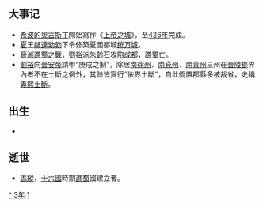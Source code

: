{{yearTOC|413|东晋'''[[义熙_(晋安帝)|义熙]]九年'''；后秦'''[[弘始|弘始]]十五年'''；北魏'''[[永兴_(北魏明元帝)|永兴]]五年'''；北凉'''[[玄始|玄始]]二年'''；西涼'''[[建初_(李暠)|建初]]九年'''；北燕'''[[太平_(冯跋)|太平]]五年'''；夏國'''[[龍昇|龍昇]]七年'''，'''[[凤翔_(赫连勃勃)|凤翔]]元年'''；南凉'''[[嘉平_(秃发傉檀)|嘉平]]六年'''；西秦'''[[永康_(乞伏熾磐)|永康]]二年'''}}

== 大事记 ==
*[[希波的奧古斯丁|希波的奧古斯丁]]開始寫作《[[上帝之城|上帝之城]]》，至[[426年|426年]]完成。
*[[夏_(十六國)|夏]]王[[赫連勃勃|赫連勃勃]]下令修築夏國都城[[统万城|统万城]]。
*[[晉滅譙蜀之戰|晉滅譙蜀之戰]]，[[劉裕|劉裕]]派[[朱齡石|朱齡石]]攻陷[[成都|成都]]，[[譙蜀|譙蜀]]亡。
*[[劉裕|劉裕]]向[[晉安帝|晉安帝]]請申“庚戌之制”，除居[[徐州_(三国至明朝)#晉宋|南徐州]]、[[南兗州_(南朝)#東晉|南兗州]]、[[南青州|南青州]]三州在[[晉陵郡|晉陵郡]]界內者不在土斷之例外，其餘皆實行“依界土斷”，自此僑置郡縣多被裁省，史稱[[義熙土斷|義熙土斷]]。

== 出生 ==
*

== 逝世 ==
{{Wikisource year mention}}
*[[譙縱|譙縱]]，[[十六國|十六國]]時期[[譙蜀|譙蜀]]國建立者。

[[Category:413年|*]]
[[Category:410年代|3年]]
[[Category:5世纪各年|1]]